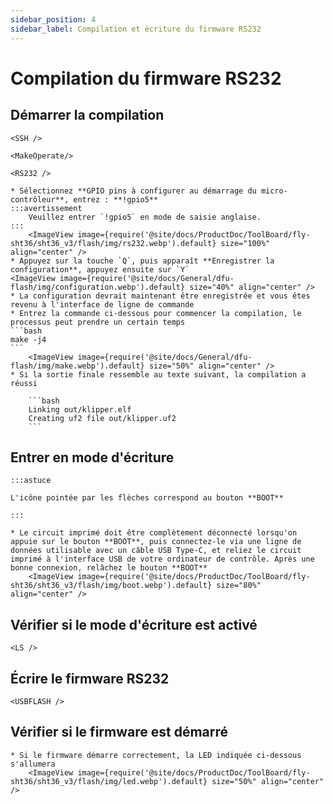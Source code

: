 ```yaml
---
sidebar_position: 4
sidebar_label: Compilation et écriture du firmware RS232
---
```




# Compilation du firmware RS232

## Démarrer la compilation

    <SSH />

    <MakeOperate/>

    <RS232 />

    * Sélectionnez **GPIO pins à configurer au démarrage du micro-contrôleur**, entrez : **!gpio5**
    :::avertissement
        Veuillez entrer `!gpio5` en mode de saisie anglaise.
    :::
        <ImageView image={require('@site/docs/ProductDoc/ToolBoard/fly-sht36/sht36_v3/flash/img/rs232.webp').default} size="100%" align="center" />
    * Appuyez sur la touche `Q`, puis apparaît **Enregistrer la configuration**, appuyez ensuite sur `Y`
    <ImageView image={require('@site/docs/General/dfu-flash/img/configuration.webp').default} size="40%" align="center" />
    * La configuration devrait maintenant être enregistrée et vous êtes revenu à l'interface de ligne de commande
    * Entrez la commande ci-dessous pour commencer la compilation, le processus peut prendre un certain temps
    ```bash
    make -j4
    ```
        <ImageView image={require('@site/docs/General/dfu-flash/img/make.webp').default} size="50%" align="center" />
    * Si la sortie finale ressemble au texte suivant, la compilation a réussi

        ```bash
        Linking out/klipper.elf
        Creating uf2 file out/klipper.uf2
        ```


## Entrer en mode d'écriture

    :::astuce

    L'icône pointée par les flèches correspond au bouton **BOOT**

    :::

    * Le circuit imprimé doit être complètement déconnecté lorsqu'on appuie sur le bouton **BOOT**, puis connectez-le via une ligne de données utilisable avec un câble USB Type-C, et reliez le circuit imprimé à l'interface USB de votre ordinateur de contrôle. Après une bonne connexion, relâchez le bouton **BOOT**
        <ImageView image={require('@site/docs/ProductDoc/ToolBoard/fly-sht36/sht36_v3/flash/img/boot.webp').default} size="80%" align="center" />

## Vérifier si le mode d'écriture est activé

    <LS />


## Écrire le firmware RS232
    
    <USBFLASH />
    


## Vérifier si le firmware est démarré

    * Si le firmware démarre correctement, la LED indiquée ci-dessous s'allumera
        <ImageView image={require('@site/docs/ProductDoc/ToolBoard/fly-sht36/sht36_v3/flash/img/led.webp').default} size="50%" align="center" />
